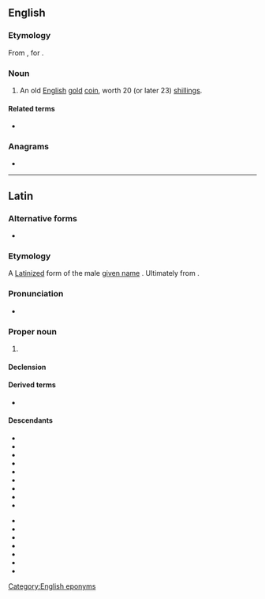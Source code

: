 ==English==

===Etymology===
From {{m|la|Carolus}}, {{etyl|la|en}} for {{m|en|Charles}}.

===Noun===
{{en-noun|es}}

# {{lb|en|historical}} An old [[English]] [[gold]] [[coin]], worth 20 (or later 23) [[shilling]]s.

====Related terms====
* {{l|en|Carolus dollar}}

===Anagrams===
* {{anagrams|en|a=aclorsu|Lacours|oculars|oscular}}

[[Category:English eponyms]]

----

==Latin==

===Alternative forms===
* {{l|la|Carlus}} {{qualifier|rather rare}}

===Etymology===
A [[Latinize]]d form of the {{der|la|goh|-}} male [[given name]] {{m|de|Karl}}. Ultimately from {{der|la|gem-pro|*karlaz}}.

===Pronunciation===
* {{la-IPA|eccl=yes}}

===Proper noun===
{{la-proper noun|Carolus<2.both>}}

# {{given name|la|male|from=Germanic languages}}

====Declension====
{{la-ndecl|Carolus<2.both>}}

====Derived terms====
* {{l|la|Carolus Magnus}}

====Descendants====
{{top2}}
* {{desc|ast|Carlos}}
* {{desc|ca|Carles}}
* {{desc|co|Carulu}}
* {{desc|cs|Karel}}
* {{desc|en|Charles}}
* {{desc|fr|Charles}}
* {{desc|fur|Carli}}
* {{desc|gl|Carlos}}
* {{desc|it|Carlo}}
{{mid2}}
* {{desc|oc|Carles}}
* {{desc|pt|Carlos}}
* {{desc|ro|Carol}}
* {{desc|scn|Carlu}}
* {{desc|es|Carlos}}
* {{desc|vec|Carlo}}
* {{desc|wa|Tchåle}}
{{bottom}}